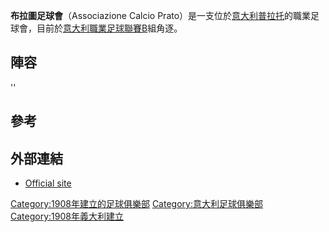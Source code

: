 {{Infobox football club
| clubname  = 布拉圖
| image     = AC Prato logo.png
| fullname  = Associazione Calcio Prato SpA
| nickname  = ''Lanieri'', ''Biancazzurri'' (''White-blues'') 
| founded   = {{start date and age|df=yes|1908}}
| ground    = [[意大利|意大利]][[普拉托|普拉托]][[Stadio_Lungobisenzio|Stadio Lungobisenzio]]
| capacity  = 6,800
| chairman  = [[Andrea_Toccafondi|Andrea Toccafondi]]
| manager   = [[Vincenzo_Esposito_(footballer)|Vincenzo Esposito]]
| league    = [[意大利職業足球聯賽|意大利職業足球聯賽]]–A組
| season    = 2016–17
| position  = 意丙–A，第 17 位
|pattern_b1 = _como1314
|body1 = 1050F0
|pattern_la1 = _whiteborder
|leftarm1 = 1050F0
|pattern_ra1 = _whiteborder
|rightarm1 = 1050F0
|pattern_sh1 =
|shorts1 = 1050F0
|pattern_so1 =
|socks1 = 1050F0
|pattern_b2=
|body2=FFFFFF
|pattern_la2=
|leftarm2=FFFFFF
|pattern_ra2=
|rightarm2=FFFFFF
|shorts2=FFFFFF
|socks2=06528A
|pattern_b3=
|body3=CC9933
|pattern_la3=
|leftarm3=CC9933
|pattern_ra3=
|rightarm3=CC9933
|shorts3=06528A
|socks3=FFFFFF
}}

'''布拉圖足球會'''（Associazione Calcio Prato）是一支位於[[意大利|意大利]][[普拉托|普拉托]]的職業足球會，目前於[[意大利職業足球聯賽|意大利職業足球聯賽]]B組角逐。

== 陣容 ==
''{{updated|2015年2月16日}}
{{Fs start}}
{{Fs player|no=|nat=CRO|pos=GK|name=[[Ivica_Ivušić|Ivica Ivušić]]|other=由[[國際米蘭足球會|國際米蘭]]外借}}
{{Fs player|no=|nat=Italy|pos=GK|name=[[Massimo_Gazzoli|Massimo Gazzoli]]}}
{{Fs player|no=|nat=Italy|pos=DF|name=[[Simone_Pasa|Simone Pasa]]|other=由[[國際米蘭足球會|國際米蘭]]外借}}
{{Fs player|no=|nat=Italy|pos=DF|name=[[Michele_Rinaldi_(footballer)|Michele Rinaldi]]}}
{{Fs player|no=|nat=Italy|pos=DF|name=[[Cesare_Rickler|Cesare Rickler]]}}
{{Fs player|no=|nat=Italy|pos=DF|name=Daniele Ghidotti}}
{{Fs player|no=|nat=Italy|pos=DF|name=Federico Sorbo}}
{{Fs player|no=|nat=Italy|pos=DF|name=Michele De Agostini}}
{{Fs player|no=|nat=Italy|pos=DF|name=[[Andrea_Bandini|Andrea Bandini]]|other=由[[國際米蘭足球會|國際米蘭]]外借}}
{{Fs player|no=|nat=Italy|pos=MF|name=[[Lorenzo_Tassi|Lorenzo Tassi]]|other=由[[國際米蘭足球會|國際米蘭]]外借}}
{{Fs player|no=|nat=Italy|pos=MF|name=[[Matteo_Cavagna_(footballer_born_1985)|Matteo Cavagna]]}}
{{Fs mid}}
{{Fs player|no=|nat=Italy|pos=MF|name=[[Andrea_Romanò|Andrea Romanò]]|other=由[[國際米蘭足球會|國際米蘭]]外借}}
{{Fs player|no=|nat= DNK |pos=MF|name=Morten Knudsen|other=由[[國際米蘭足球會|國際米蘭]]外借}}
{{Fs player|no=|nat= ITA |pos=MF|name=Gianmarco Gabbianelli|other=由[[國際米蘭足球會|國際米蘭]]外借}}
{{Fs player|no=|nat=Italy|pos=MF|name=Lorenzo Coccolo}}
{{Fs player|no=|nat=Italy|pos=MF|name=Giulio Grifoni}}
{{Fs player|no=|nat= ITA |pos=MF|name=[[Jacopo_Fanucchi|Jacopo Fanucchi]]}}
{{Fs player|no=|nat=Italy|pos=FW|name=[[Riccardo_Bocalon|Riccardo Bocalon]]|other=由[[國際米蘭足球會|國際米蘭]]外借}}
{{Fs player|no=|nat=Italy|pos=FW|name=[[Raffaele_Rubino|Raffaele Rubino]]}}
{{Fs player|no=|nat= NGR |pos=FW|name=Roberto Ogunseye|other=由[[國際米蘭足球會|國際米蘭]]外借}}
{{Fs player|no=|nat= CIV |pos=FW|name=[[Adama_Fofana|Adama Fofana]]|other=由[[國際米蘭足球會|國際米蘭]]外借}}
{{Fs player|no=|nat=Italy|pos=FW|name=[[Lorenzo_Benedetti|Lorenzo Benedetti]]}}
{{Fs end}}

==參考==
{{Reflist}}

==外部連結==
*[http://www.acprato.it/ Official site] {{Wayback|url=http://www.acprato.it/ |date=20210103094101 }}

[[Category:1908年建立的足球俱樂部|Category:1908年建立的足球俱樂部]]
[[Category:意大利足球俱樂部|Category:意大利足球俱樂部]]
[[Category:1908年義大利建立|Category:1908年義大利建立]]